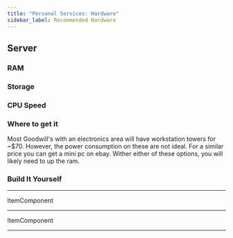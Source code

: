 ```yaml
---
title: "Personal Services: Hardware"
sidebar_label: Recommended Hardware
---
```


## Server
### RAM
### Storage
### CPU Speed
### Where to get it

Most Goodwill's with an electronics area will have workstation towers for ~$70. However, the power consumption on these are not ideal.  For a similar price you can get a mini pc on ebay. Wither either of these options, you will likely need to up the ram.

### Build It Yourself

---
ItemComponent

---
ItemComponent

----

